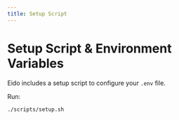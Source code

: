 ```yaml
---
title: Setup Script
---
```


# Setup Script & Environment Variables

Eido includes a setup script to configure your `.env` file.

Run:

```bash
./scripts/setup.sh